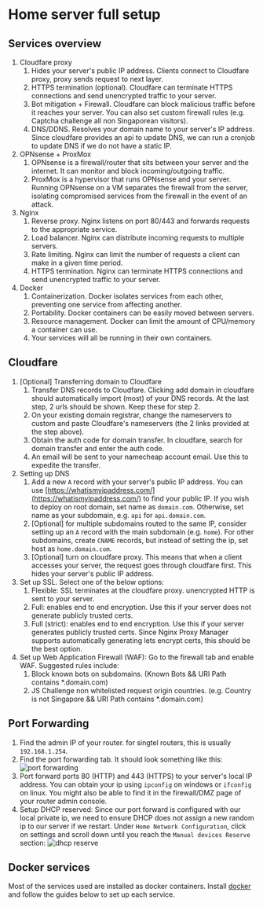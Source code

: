 # Home server full setup

## Services overview

1. Cloudfare proxy
    1. Hides your server's public IP address. Clients connect to Cloudfare proxy, proxy sends request to next layer.
    2. HTTPS termination (optional). Cloudfare can terminate HTTPS connections and send unencrypted traffic to your server.
    3. Bot mitigation + Firewall. Cloudfare can block malicious traffic before it reaches your server. You can also set custom firewall rules (e.g. Captcha challenge all non Singaporean visitors).
    4. DNS/DDNS. Resolves your domain name to your server's IP address. Since cloudfare provides an api to update DNS, we can run a cronjob to update DNS if we do not have a static IP.
2. OPNsense + ProxMox
    1. OPNsense is a firewall/router that sits between your server and the internet. It can monitor and block incoming/outgoing traffic.
    2. ProxMox is a hypervisor that runs OPNsense and your server. Running OPNsense on a VM separates the firewall from the server, isolating compromised services from the firewall in the event of an attack.
3. Nginx
    1. Reverse proxy. Nginx listens on port 80/443 and forwards requests to the appropriate service.
    2. Load balancer. Nginx can distribute incoming requests to multiple servers.
    3. Rate limiting. Nginx can limit the number of requests a client can make in a given time period.
    4. HTTPS termination. Nginx can terminate HTTPS connections and send unencrypted traffic to your server.
4. Docker
    1. Containerization. Docker isolates services from each other, preventing one service from affecting another.
    2. Portability. Docker containers can be easily moved between servers.
    3. Resource management. Docker can limit the amount of CPU/memory a container can use.
    4. Your services will all be running in their own containers.

## Cloudfare

1. [Optional] Transferring domain to Cloudfare
    1. Transfer DNS records to Cloudfare. Clicking add domain in cloudfare should automatically import (most) of your DNS records. At the last step, 2 urls should be shown. Keep these for step 2.
    2. On your existing domain registrar, change the nameservers to custom and paste Cloudfare's nameservers (the 2 links provided at the step above).
    3. Obtain the auth code for domain transfer. In cloudfare, search for domain transfer and enter the auth code.
    4. An email will be sent to your namecheap account email. Use this to expedite the transfer.
2. Setting up DNS
    1. Add a new `A` record with your server's public IP address. You can use [https://whatismyipaddress.com/](https://whatismyipaddress.com/) to find your public IP. If you wish to deploy on root domain, set name as `domain.com`. Otherwise, set name as your subdomain, e.g. `api` for `api.domain.com`.
    2. [Optional] for multiple subdomains routed to the same IP, consider setting up an `A` record with the main subdomain (e.g. `home`). For other subdomains, create `CNAME` records, but instead of setting the ip, set host as `home.domain.com`.
    3. [Optional] turn on cloudfare proxy. This means that when a client accesses your server, the request goes through cloudfare first. This hides your server's public IP address.
3. Set up SSL. Select one of the below options:
    1. Flexible: SSL terminates at the cloudfare proxy. unencrypted HTTP is sent to your server.
    2. Full: enables end to end encryption. Use this if your server does not generate publicly trusted certs.
    3. Full (strict): enables end to end encryption. Use this if your server generates publicly trusted certs. Since Nginx Proxy Manager supports automatically generating lets encrypt certs, this should be the best option.
5. Set up Web Application Firewall (WAF): Go to the firewall tab and enable WAF. Suggested rules include:
    1. Block known bots on subdomains. (Known Bots && URI Path contains \*.domain.com)
    2. JS Challenge non whitelisted request origin countries. (e.g. Country is not Singapore && URI Path contains \*.domain.com)

## Port Forwarding

1. Find the admin IP of your router. for singtel routers, this is usually `192.168.1.254`.
2. Find the port forwarding tab. It should look something like this:
![port forwarding](portforward.png)
3. Port forward ports 80 (HTTP) and 443 (HTTPS) to your server's local IP address. You can obtain your ip using `ipconfig` on windows or `ifconfig` on linux. You might also be able to find it in the firewall/DMZ page of your router admin console.
4. Setup DHCP reserved: Since our port forward is configured with our local private ip, we need to ensure DHCP does not assign a new random ip to our server if we restart. Under `Home Network Configuration`, click on settings and scroll down until you reach the `Manual devices Reserve` section:
![dhcp reserve](dhcpreserve.png)

## Docker services

Most of the services used are installed as docker containers. Install [docker](https://docs.docker.com/engine/install/ubuntu/) and 
follow the guides below to set up each service.

